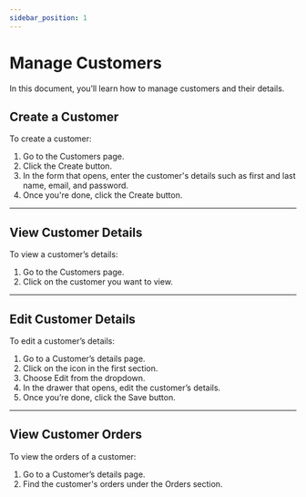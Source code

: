 ```yaml
---
sidebar_position: 1
---
```



# Manage Customers

In this document, you’ll learn how to manage customers and their details.

## Create a Customer

To create a customer:

1. Go to the Customers page.
2. Click the Create button.
3. In the form that opens, enter the customer's details such as first and last name, email, and password.
4. Once you're done, click the Create button.

---

## View Customer Details

To view a customer’s details:

1. Go to the Customers page.
2. Click on the customer you want to view.

---

## Edit Customer Details

To edit a customer’s details:

1. Go to a Customer’s details page.
2. Click on the <InlineIcon Icon={EllipsisHorizontal} alt="three dots" /> icon in the first section.
3. Choose Edit from the dropdown.
4. In the drawer that opens, edit the customer’s details.
5. Once you’re done, click the Save button.

---

## View Customer Orders

To view the orders of a customer:

1. Go to a Customer’s details page.
2. Find the customer's orders under the Orders section.
